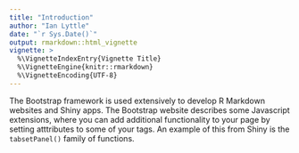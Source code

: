 ```yaml
---
title: "Introduction"
author: "Ian Lyttle"
date: "`r Sys.Date()`"
output: rmarkdown::html_vignette
vignette: >
  %\VignetteIndexEntry{Vignette Title}
  %\VignetteEngine{knitr::rmarkdown}
  %\VignetteEncoding{UTF-8}
---
```


The Bootstrap framework is used extensively to develop R Markdown websites and Shiny apps. The Bootstrap website describes some Javascript extensions, where you can add additional functionality to your page by setting atttributes to some of your tags. An example of this from Shiny is the `tabsetPanel()` family of functions.
